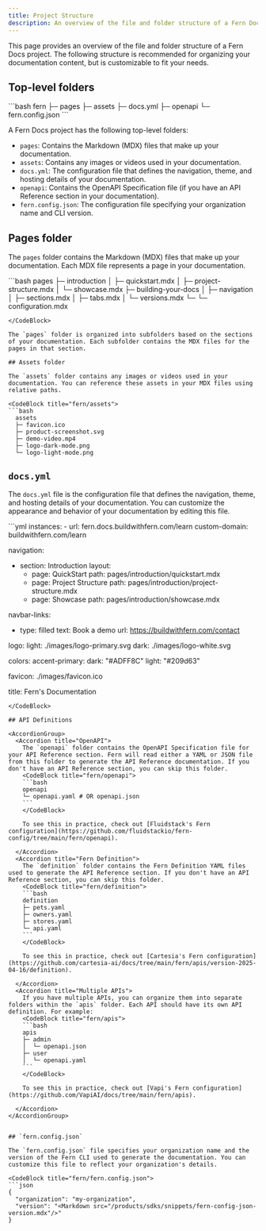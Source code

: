 ```yaml
---
title: Project Structure
description: An overview of the file and folder structure of a Fern Docs project
---
```


This page provides an overview of the file and folder structure of a Fern Docs project. The following structure is recommended for organizing your documentation content, but is customizable to fit your needs.

## Top-level folders 

<CodeBlock title="fern/">
```bash
  fern
  ├─ pages
  ├─ assets
  ├─ docs.yml
  ├─ openapi
  └─ fern.config.json
```
</CodeBlock>

A Fern Docs project has the following top-level folders:

- `pages`: Contains the Markdown (MDX) files that make up your documentation.
- `assets`: Contains any images or videos used in your documentation.
- `docs.yml`: The configuration file that defines the navigation, theme, and hosting details of your documentation.
- `openapi`: Contains the OpenAPI Specification file (if you have an API Reference section in your documentation).
- `fern.config.json`: The configuration file specifying your organization name and CLI version.

## Pages folder

The `pages` folder contains the Markdown (MDX) files that make up your documentation. Each MDX file represents a page in your documentation.

<CodeBlock title="fern/pages">
```bash
  pages
  ├─ introduction
  │  ├─ quickstart.mdx
  │  ├─ project-structure.mdx
  │  └─ showcase.mdx
  ├─ building-your-docs
  │  ├─ navigation
  │     ├─ sections.mdx
  │     ├─ tabs.mdx
  │     └─ versions.mdx
  └─ └─ configuration.mdx

```
</CodeBlock>

The `pages` folder is organized into subfolders based on the sections of your documentation. Each subfolder contains the MDX files for the pages in that section.

## Assets folder

The `assets` folder contains any images or videos used in your documentation. You can reference these assets in your MDX files using relative paths.

<CodeBlock title="fern/assets">
```bash
  assets
  ├─ favicon.ico
  ├─ product-screenshot.svg
  ├─ demo-video.mp4
  ├─ logo-dark-mode.png
  └─ logo-light-mode.png
```
</CodeBlock>

## `docs.yml`

The `docs.yml` file is the configuration file that defines the navigation, theme, and hosting details of your documentation. You can customize the appearance and behavior of your documentation by editing this file.

<CodeBlock title="fern/docs.yml of this website">
```yml
instances:
  - url: fern.docs.buildwithfern.com/learn
    custom-domain: buildwithfern.com/learn

navigation:
  - section: Introduction
    layout:
      - page: QuickStart
        path: pages/introduction/quickstart.mdx
      - page: Project Structure
        path: pages/introduction/project-structure.mdx
      - page: Showcase
        path: pages/introduction/showcase.mdx

navbar-links:
  - type: filled
    text: Book a demo
    url: https://buildwithfern.com/contact

logo:
  light: ./images/logo-primary.svg
  dark: ./images/logo-white.svg

colors:
  accent-primary:
    dark: "#ADFF8C"
    light: "#209d63"

favicon: ./images/favicon.ico 

title: Fern's Documentation
```
</CodeBlock>

## API Definitions 

<AccordionGroup>
  <Accordion title="OpenAPI">
    The `openapi` folder contains the OpenAPI Specification file for your API Reference section. Fern will read either a YAML or JSON file from this folder to generate the API Reference documentation. If you don't have an API Reference section, you can skip this folder.
    <CodeBlock title="fern/openapi">
    ```bash
    openapi
    └─ openapi.yaml # OR openapi.json
    ```
    </CodeBlock>

    To see this in practice, check out [Fluidstack's Fern configuration](https://github.com/fluidstackio/fern-config/tree/main/fern/openapi).

  </Accordion>
  <Accordion title="Fern Definition">
    The `definition` folder contains the Fern Definition YAML files used to generate the API Reference section. If you don't have an API Reference section, you can skip this folder.
    <CodeBlock title="fern/definition">
    ```bash
    definition
    ├─ pets.yaml
    ├─ owners.yaml
    ├─ stores.yaml
    └─ api.yaml
    ```
    </CodeBlock>

    To see this in practice, check out [Cartesia's Fern configuration](https://github.com/cartesia-ai/docs/tree/main/fern/apis/version-2025-04-16/definition).

  </Accordion>
  <Accordion title="Multiple APIs">
    If you have multiple APIs, you can organize them into separate folders within the `apis` folder. Each API should have its own API definition. For example:
    <CodeBlock title="fern/apis">
    ```bash
    apis
    ├─ admin
    │  └─ openapi.json 
    ├─ user
    │  └─ openapi.yaml
    ```
    </CodeBlock>

    To see this in practice, check out [Vapi's Fern configuration](https://github.com/VapiAI/docs/tree/main/fern/apis).

  </Accordion>
</AccordionGroup>


## `fern.config.json`

The `fern.config.json` file specifies your organization name and the version of the Fern CLI used to generate the documentation. You can customize this file to reflect your organization's details.

<CodeBlock title="fern/fern.config.json">
```json
{
  "organization": "my-organization",
  "version": "<Markdown src="/products/sdks/snippets/fern-config-json-version.mdx"/>"
}
```
</CodeBlock>

